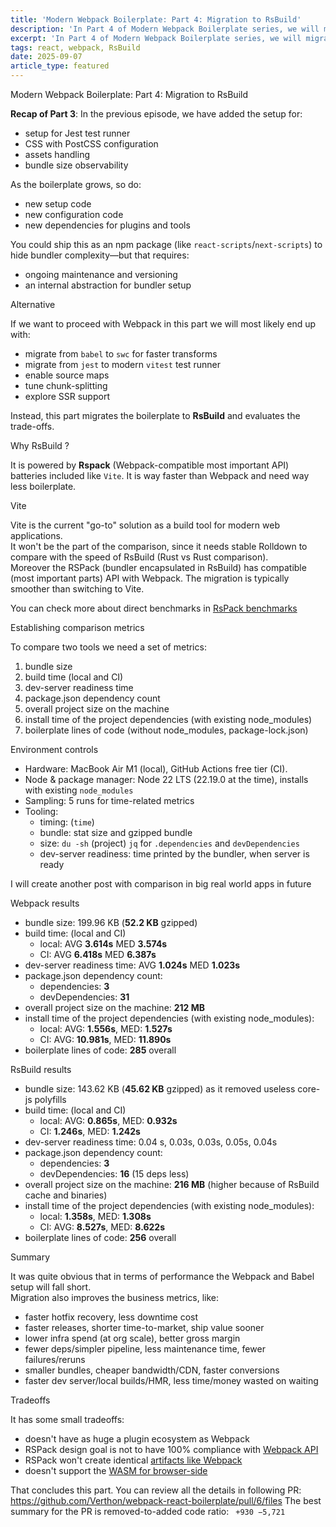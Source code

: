 ```yaml
---
title: 'Modern Webpack Boilerplate: Part 4: Migration to RsBuild'
description: 'In Part 4 of Modern Webpack Boilerplate series, we will migrate the boilerplate to a more modern tool: RsBuild'
excerpt: 'In Part 4 of Modern Webpack Boilerplate series, we will migrate the boilerplate to a more modern tool: RsBuild.'
tags: react, webpack, RsBuild
date: 2025-09-07
article_type: featured
---
```



<ArticleWrapper>
<ArticleHeader>
<Heading tag='h1'>Modern Webpack Boilerplate: Part 4: Migration to RsBuild</Heading>
</ArticleHeader>

<ArticleContent>

**Recap of Part 3**: In the previous episode, we have added the setup for:
- setup for Jest test runner
- CSS with PostCSS configuration
- assets handling
- bundle size observability

As the boilerplate grows, so do:

- new setup code
- new configuration code
- new dependencies for plugins and tools

You could ship this as an npm package (like `react-scripts`/`next-scripts`) to hide bundler complexity—but that requires:

- ongoing maintenance and versioning
- an internal abstraction for bundler setup

<Heading tag="h2" id="alternative">Alternative</Heading>

If we want to proceed with Webpack in this part we will most likely end up with:

- migrate from `babel` to `swc` for faster transforms
- migrate from `jest` to modern `vitest` test runner
- enable source maps
- tune chunk-splitting
- explore SSR support

Instead, this part migrates the boilerplate to **RsBuild** and evaluates the trade-offs.

<Heading tag="h3" id="why-RsBuild">Why RsBuild ?</Heading>

It is powered by **Rspack** (Webpack-compatible most important API) batteries included like `Vite`.
It is way faster than Webpack and need way less boilerplate.

<Heading tag="h3" id="vite">Vite</Heading>

Vite is the current "go-to" solution as a build tool for modern web applications.  
It won't be the part of the comparison, since it needs stable Rolldown to compare with the speed of RsBuild (Rust vs Rust comparison).  
Moreover the RSPack (bundler encapsulated in RsBuild) has compatible (most important parts) API with Webpack. The migration is typically smoother than switching to Vite.

You can check more about direct benchmarks in [RsPack benchmarks](https://github.com/rspack-contrib/build-tools-performance)

<Heading tag="h2" id="establishing-comparison-metrics">Establishing comparison metrics</Heading>

To compare two tools we need a set of metrics:

1. bundle size
2. build time (local and CI)
3. dev-server readiness time
4. package.json dependency count
5. overall project size on the machine
6. install time of the project dependencies (with existing node_modules)
7. boilerplate lines of code (without node_modules, package-lock.json)


<Heading tag="h3" id="environment-controls">Environment controls</Heading>
- Hardware: MacBook Air M1 (local), GitHub Actions free tier (CI).
- Node & package manager: Node 22 LTS (22.19.0 at the time), installs with existing `node_modules`
- Sampling: 5 runs for time-related metrics
- Tooling:
  - timing: (`time`)
  - bundle: stat size and gzipped bundle
  - size: `du -sh` (project) `jq` for `.dependencies` and `devDependencies`
  - dev-server readiness: time printed by the bundler, when server is ready

<Alert variant="info">
  I will create another post with comparison in big real world apps in future
</Alert>

<Heading tag="h2" id="webpack-results">Webpack results</Heading>

- bundle size: 199.96 KB (**52.2 KB** gzipped)
- build time: (local and CI)
  - local: AVG **3.614s** MED **3.574s**
  - CI: AVG **6.418s** MED **6.387s**
- dev-server readiness time: AVG **1.024s** MED **1.023s**
- package.json dependency count:
  - dependencies: **3**
  - devDependencies: **31**
- overall project size on the machine: **212 MB**
- install time of the project dependencies (with existing node_modules):
  - local: AVG: **1.556s**, MED: **1.527s**
  - CI: AVG: **10.981s**, MED: **11.890s**
- boilerplate lines of code: **285** overall

<Heading tag="h2" id="RsBuild-results">RsBuild results</Heading>

- bundle size: 143.62 KB (**45.62 KB** gzipped) as it removed useless core-js polyfills
- build time: (local and CI)
  - local: AVG: **0.865s**, MED: **0.932s**
  - CI: **1.246s**, MED: **1.242s**
- dev-server readiness time: 0.04 s, 0.03s, 0.03s, 0.05s, 0.04s
- package.json dependency count:
  - dependencies: **3**
  - devDependencies: **16** (15 deps less)
- overall project size on the machine: **216 MB** (higher because of RsBuild cache and binaries)
- install time of the project dependencies (with existing node_modules):
  - local: **1.358s**, MED: **1.308s**
  - CI: AVG: **8.527s**, MED: **8.622s**
- boilerplate lines of code: **256** overall

<Heading tag="h2" id="summary">Summary</Heading>

It was quite obvious that in terms of performance the Webpack and Babel setup will fall short.  
Migration also improves the business metrics, like:

- faster hotfix recovery, less downtime cost
- faster releases, shorter time-to-market, ship value sooner
- lower infra spend (at org scale), better gross margin
- fewer deps/simpler pipeline, less maintenance time, fewer failures/reruns
- smaller bundles, cheaper bandwidth/CDN, faster conversions
- faster dev server/local builds/HMR, less time/money wasted on waiting

<Heading tag="h3" id="tradeoffs">Tradeoffs</Heading>

It has some small tradeoffs:

- doesn't have as huge a plugin ecosystem as Webpack
- RSPack design goal is not to have 100% compliance with [Webpack API](https://rspack.rs/misc/faq#is-rspack-100-compatible-with-webpack-api)
- RSPack won't create identical [artifacts like Webpack](https://rspack.rs/misc/faq#can-rspack-be-used-in-production-environments-now-what-are-the-differences-between-production-artifacts-and-webpack)
- doesn't support the [WASM for browser-side](https://rspack.rs/misc/faq#does-rspack-plan-to-support-wasm-for-browser-side-build)

That concludes this part. You can review all the details in following PR: https://github.com/Verthon/webpack-react-boilerplate/pull/6/files
The best summary for the PR is removed-to-added code ratio: ` +930 −5,721`

</ArticleContent>
</ArticleWrapper>


